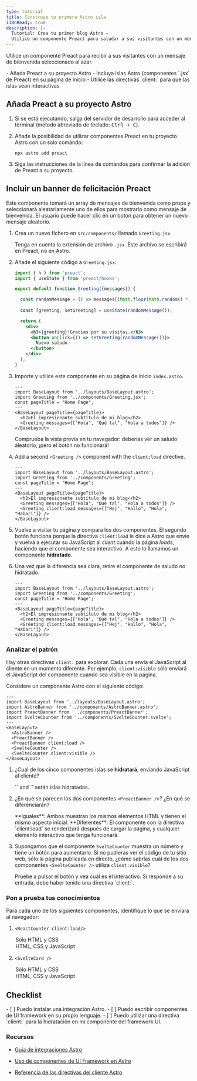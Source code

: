 ```yaml
---
type: tutorial
title: Construye tu primera Astro isla
i18nReady: true
description: |-
  Tutorial: Crea tu primer blog Astro —
  Utilice un componente Preact para saludar a sus visitantes con un mensaje seleccionado al azar.
---
```



 Utilice un componente Preact para recibir a sus visitantes con un mensaje de bienvenida seleccionado al azar.

<PreCheck>
  - Añada Preact a su proyecto Astro
  - Incluya islas Astro (componentes `.jsx` de Preact) en su página de inicio
  - Utilice las directivas `client:` para que las islas sean interactivas
</PreCheck>

## Añada Preact a su proyecto Astro

1. Si se está ejecutando, salga del servidor de desarrollo para acceder al terminal (método abreviado de teclado: <kbd>Ctrl + C</kbd>).

2. Añade la posibilidad de utilizar componentes Preact en tu proyecto Astro con un solo comando:

    ```shell
    npx astro add preact
    ```

2. Siga las instrucciones de la línea de comandos para confirmar la adición de Preact a su proyecto.
 

## Incluir un banner de felicitación Preact

Este componente tomará un array de mensajes de bienvenida como props y seleccionará aleatoriamente uno de ellos para mostrarlo como mensaje de bienvenida. El usuario puede hacer clic en un botón para obtener un nuevo mensaje aleatorio.

1. Crea un nuevo fichero en `src/components/` llamado `Greeting.jsx`.

    Tenga en cuenta la extensión de archivo `.jsx`. Este archivo se escribirá en Preact, no en Astro.

2. Añade el siguiente código a `Greeting.jsx`:

    ```jsx title="src/components/Greeting.jsx"
    import { h } from 'preact';
    import { useState } from 'preact/hooks';

    export default function Greeting({messages}) {

      const randomMessage = () => messages[(Math.floor(Math.random() * messages.length))];
      
      const [greeting, setGreeting] = useState(randomMessage());

      return (
        <div> 
          <h3>{greeting}!Gracias por su visita¡.</h3>
          <button onClick={() => setGreeting(randomMessage())}>
            Nuevo saludo
          </button>
        </div>
      );
    }
    ```

3. Importe y utilice este componente en su página de inicio `index.astro`.

    ```astro title="src/pages/index.astro" ins={3,8}
    ---
    import BaseLayout from '../layouts/BaseLayout.astro';
    import Greeting from '../components/Greeting.jsx';
    const pageTitle = "Home Page";
    ---
    <BaseLayout pageTitle={pageTitle}>
      <h2>El impresionante subtítulo de mi blog</h2>
      <Greeting messages={["Hola", "Qué tal", "Hola a todos"]} />
    </BaseLayout>
    ```

    Comprueba la vista previa en tu navegador: deberías ver un saludo aleatorio, ¡pero el botón no funcionará!


4. Add a second `<Greeting />` component with the `client:load` directive.

    ```astro title="src/pages/index.astro" ins={9} "client:load"
    ---
    import BaseLayout from '../layouts/BaseLayout.astro';
    import Greeting from '../components/Greeting';
    const pageTitle = "Home Page";
    ---
    <BaseLayout pageTitle={pageTitle}>
      <h2>El impresionante subtítulo de mi blog</h2>
      <Greeting messages={["Hola", "Qué tal", "Hola a todos"]} />
      <Greeting client:load messages={["Hej", "Hallo", "Hola", "Habari"]} />
    </BaseLayout>
    ```

  5. Vuelve a visitar tu página y compara los dos componentes. El segundo botón funciona porque la directiva `client:load` le dice a Astro que envíe y vuelva a ejecutar su JavaScript al _client_ cuando la página _loads_, haciendo que el componente sea interactivo. A esto lo llamamos un componente **hidratado**.
  
  6. Una vez que la diferencia sea clara, retire el componente de saludo no hidratado.


      ```astro title="src/pages/index.astro" del={8} "client:load"
      ---
      import BaseLayout from '../layouts/BaseLayout.astro';
      import Greeting from '../components/Greeting';
      const pageTitle = "Home Page";
      ---
      <BaseLayout pageTitle={pageTitle}>
        <h2>El impresionante subtítulo de mi blog</h2>
        <Greeting messages={["Hola", "Qué tal", "Hola a todos"]} />
        <Greeting client:load messages={["Hej", "Hallo", "Hola", "Habari"]} />
      </BaseLayout>
      ```

<Box icon="question-mark">

### Analizar el patrón

Hay otras directivas `client:` para explorar. Cada una envía el JavaScript al cliente en un momento diferente. Por ejemplo, `client:visible` sólo enviará el JavaScript del componente cuando sea visible en la página.

Considere un componente Astro con el siguiente código:

```astro
---
import BaseLayout from '../layouts/BaseLayout.astro';
import AstroBanner from '../components/AstroBanner.astro';
import PreactBanner from '../components/PreactBanner';
import SvelteCounter from '../components/SvelteCounter.svelte';
---
<BaseLayout>
  <AstroBanner />
  <PreactBanner />
  <PreactBanner client:load />
  <SvelteCounter />
  <SvelteCounter client:visible />
</BaseLayout>
```

1. ¿Cuál de los cinco componentes islas se **hidratará**, enviando JavaScript al cliente?

    <p>
      <Spoiler>`<PreactBanner client:load />` and `<SvelteCounter client:visible />` serán islas hidratadas.</Spoiler>
    </p>

2. ¿En qué se parecen los dos componentes `<PreactBanner />`? ¿En qué se diferenciarán? 

    <p>
      <Spoiler>**Iguales**: Ambos muestran los mismos elementos HTML y tienen el mismo aspecto inicial. **Diferentes**: El componente con la directiva `client:load` se renderizará después de cargar la página, y cualquier elemento interactivo que tenga funcionará.</Spoiler>
    </p>

3. Supongamos que el componente `SvelteCounter` muestra un número y tiene un botón para aumentarlo. Si no pudieras ver el código de tu sitio web, sólo la página publicada en directo, ¿cómo sabrías cuál de los dos componentes `<SvelteCounter />` utiliza `client:visible`? 

    <p>
      <Spoiler>Pruebe a pulsar el botón y vea cuál es el interactivo. Si responde a su entrada, debe haber tenido una directiva `client:`.</Spoiler>
    </p>
</Box>



<Box icon="question-mark">

### Pon a prueba tus conocimientos

Para cada uno de los siguientes componentes, identifique lo que se enviará al navegador:

1. `<ReactCounter client:load/>`

    <MultipleChoice>
      <Option>
        Sólo HTML y CSS
      </Option>
      <Option isCorrect>
        HTML, CSS y JavaScript
      </Option>
    </MultipleChoice>

2. `<SvelteCard />`

    <MultipleChoice>
      <Option  isCorrect>
        Sólo HTML y CSS
      </Option>
      <Option>
        HTML, CSS y JavaScript
      </Option>
    </MultipleChoice>
</Box>

<Box icon="check-list">

## Checklist

<Checklist>
- [ ] Puedo instalar una integración Astro.
- [ ] Puedo escribir componentes de UI framework en su propio lenguaje.
- [ ] Puedo utilizar una directiva `client:` para la hidratación en mi componente del framework UI.
</Checklist>
</Box>

### Recursos

- [Guía de integraciones Astro](/es/guides/integrations-guide/)

- [Uso de componentes de UI Framework en Astro](/es/core-concepts/framework-components/#using-framework-components)

- [Referencia de las directivas del cliente Astro](/es/reference/directives-reference/#client-directives)

